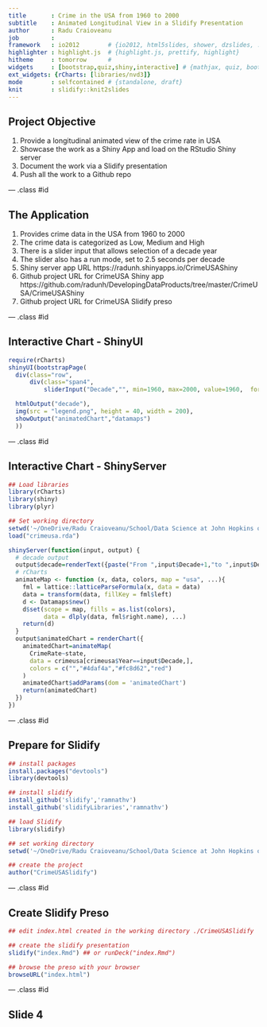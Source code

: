 ```yaml
---
title       : Crime in the USA from 1960 to 2000
subtitle    : Animated Longitudinal View in a Slidify Presentation 
author      : Radu Craioveanu
job         : 
framework   : io2012        # {io2012, html5slides, shower, dzslides, ...}
highlighter : highlight.js  # {highlight.js, prettify, highlight}
hitheme     : tomorrow      # 
widgets     : [bootstrap,quiz,shiny,interactive] # {mathjax, quiz, bootstrap}
ext_widgets: {rCharts: [libraries/nvd3]}
mode        : selfcontained # {standalone, draft}
knit        : slidify::knit2slides
---
```


## Project Objective

1. Provide a longitudinal animated view of the crime rate in USA
2. Showcase the work as a Shiny App and load on the RStudio Shiny server 
3. Document the work via a Slidify presentation
4. Push all the work to a Github repo

--- .class #id 

## The Application

1. Provides crime data in the USA from 1960 to 2000
2. The crime data is categorized as Low, Medium and High
3. There is a slider input that allows selection of a decade year
4. The slider also has a run mode, set to 2.5 seconds per decade
5. Shiny server app URL https://radunh.shinyapps.io/CrimeUSAShiny
6. Github project URL for CrimeUSA Shiny app https://github.com/radunh/DevelopingDataProducts/tree/master/CrimeUSA/CrimeUSAShiny
7. Github project URL for CrimeUSA Slidify preso 

--- .class #id 

## Interactive Chart - ShinyUI

```r
require(rCharts)
shinyUI(bootstrapPage(
  div(class="row",
      div(class="span4",
          sliderInput("Decade","", min=1960, max=2000, value=1960,  format="###0",step=10,animate=animationOptions(loop=T, interval=2500)))),

  htmlOutput("decade"),
  img(src = "legend.png", height = 40, width = 200),
  showOutput("animatedChart","datamaps")
  ))
```

--- .class #id 

## Interactive Chart - ShinyServer

```r
## Load libraries
library(rCharts)
library(shiny)
library(plyr)

## Set working directory
setwd('~/OneDrive/Radu Craioveanu/School/Data Science at John Hopkins on Coursera/Developing Data Products/CrimeUSA')
load("crimeusa.rda")

shinyServer(function(input, output) {
  # decade output
  output$decade=renderText({paste("From ",input$Decade+1,"to ",input$Decade+10)})
  # rCharts
  animateMap <- function (x, data, colors, map = "usa", ...){
    fml = lattice::latticeParseFormula(x, data = data)
    data = transform(data, fillKey = fml$left)
    d <- Datamaps$new()
    d$set(scope = map, fills = as.list(colors), 
          data = dlply(data, fml$right.name), ...)
    return(d)
  }
  output$animatedChart = renderChart({
    animatedChart=animateMap(
      CrimeRate~state,
      data = crimeusa[crimeusa$Year==input$Decade,],
      colors = c("","#4daf4a","#fc8d62","red")
    )
    animatedChart$addParams(dom = 'animatedChart') 
    return(animatedChart)
  })
})
```

--- .class #id 


## Prepare for Slidify

```r
## install packages
install.packages("devtools")
library(devtools)

## install slidify
install_github('slidify','ramnathv')
install_github('slidifyLibraries','ramnathv')

## load Slidify
library(slidify)

## set working directory
setwd('~/OneDrive/Radu Craioveanu/School/Data Science at John Hopkins on Coursera/Developing Data Products/CrimeUSA/CrimeUSASlidify')

## create the project 
author("CrimeUSASlidify")
```

--- .class #id 

## Create Slidify Preso 

```r
## edit index.html created in the working directory ./CrimeUSASlidify

## create the slidify presentation
slidify("index.Rmd") ## or runDeck("index.Rmd")

## browse the preso with your browser
browseURL("index.html")
```

--- .class #id 

## Slide 4


